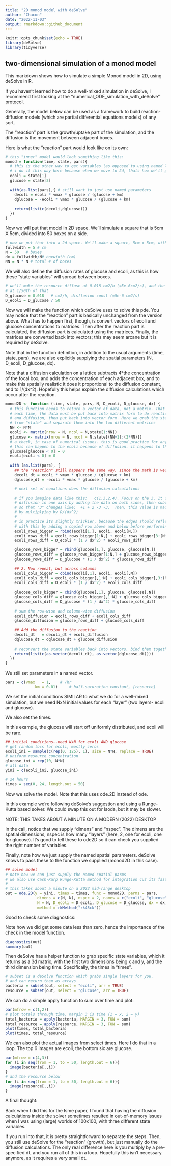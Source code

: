 ```yaml
---
title: "2D monod model with deSolve"
author: "Chacon"
date: "2022-11-03"
output: rmarkdown::github_document
---
```


```r
knitr::opts_chunk$set(echo = TRUE)
library(deSolve)
library(tidyverse)
```

## two-dimensional simulation of a monod model

This markdown shows how to simulate a simple Monod model in 2D, using deSolve in R. 

If you haven't learned how to do a well-mixed simulation in deSolve, I recommend first looking at the "numerical_ODE_simulation_with_deSolve" protocol. 

Generally, the model below can be used as a framework to build reaction-diffusion models (which are partial differential equations models) of any sort.

The "reaction" part is the growth/uptake part of the simulation, and the diffusion is the movement between adjacent boxes.

Here is what the "reaction" part would look like on its own:

```r
# this "inner" model would look something like this:
monod = function(time, state, pars){
  # this is the other way to get variables (as opposed to using named lists)
  # i do it this way here because when we move to 2d, thats how we'll get the data
  ecoli = state[1]
  glucose = state[2]
  
  with(as.list(pars),{ # still want to just use named parameters
    decoli = ecoli * vmax * glucose / (glucose + km)
    dglucose = -ecoli * vmax * glucose / (glucose + km)
    
    return(list(c(decoli,dglucose)))
  })
}
```

Now we will put that model in 2D space. We'll simulate a square that is 5cm X 5cm, divided into 50 boxes on a side. 

```r
# now we put that into a 2d space. We'll make a square, 5cm x 5cm, with 50 boxes per side
fullwidth = 5 # cm
N = 50   # boxes
dx = fullwidth/N# boxwidth (cm)
NN = N * N # total # of boxes
```

We will also define the diffusion rates of glucose and ecoli, as this is how these "state variables" will spread between boxes.

```r
# we'll make the resource diffuse at 0.018 cm2/h (=5e-6cm2/s), and the bacteria
# at 1/50th of that
D_glucose = 0.018   # cm2/h, disffusion const (=5e-6 cm2/s)
D_ecoli = D_glucose / 50
```

Now we will make the function which deSolve uses to solve this pde. You may notice that the "reaction" part is basically unchanged from the version above. What has to happen first, though, is convert vectors of ecoli and glucose concentrations to matrices. Then after the reaction part is calculated, the diffusion part is calculated using the matrices. Finally, the matrices are converted back into vectors; this may seem arcane but it is required by deSolve.

Note that in the function definition, in addition to the usual arguments (time, state, pars), we are also explicitly supplying the spatial parameters (N, D_ecoli, D_glucose, dx). 

Note that a diffusion calculation on a lattice subtracts 4*the concentration of the focal box, and adds the concentration of each adjacent box, and to make this spatially realistic it does it proportional to the diffusion constant, and to 1/(dx^2). Hopefully this helps explain the diffusion calculations which occur after the reaction. 

```r
monod2D <- function (time, state, pars, N, D_ecoli, D_glucose, dx) {
  # this function needs to return a vector of data, not a matrix. That means,
  # each time, the data must be put back into matrix form to do reaction (growth)
  # and diffusion, then put back into vector form. Here we grab the state variables
  # from "state" and separate them into the two different matrices
  NN <- N*N
  ecoli <- matrix(nrow = N, ncol = N,state[1:NN])
  glucose <- matrix(nrow = N, ncol = N,state[(NN+1):(2*NN)])
  # a check, in case of numerical issues. this is good practice for anything which can approach zero, but shouldn't go negative
  # this can happen to the ecoli because of diffusion. it happens to the glucose mostly, because of consumption
  glucose[glucose < 0] = 0
  ecoli[ecoli < 0] = 0
  
  with (as.list(pars), {
    ## the "reaction" still happens the same way, since the math is vectorized
    decoli_dt = ecoli * vmax * glucose / (glucose + km)
    dglucose_dt = -ecoli * vmax * glucose / (glucose + km)

    # next set of equations does the diffusion calculations

    # if you imagine data like this:   c(1,3,2,4). Focus on the 3. It changes due to 
    # diffusion in one axis by adding the data on both sides, then subtracting 2x of the focal.
    # so that "3" changes like:  +1 + 2 -3 -3.  Then, this value is made spatially accurate
    # by multiplying by D/(dx^2)
    #
    # in practice its slightly trickier, because the edges should reflect. We deal
    # with this by adding a copied row above and below before performing that calculation.
    ecoli_rows_bigger = rbind(ecoli[1,], ecoli, ecoli[N,])
    ecoli_rows_diff = ecoli_rows_bigger[1:N,] + ecoli_rows_bigger[3:(N+2),] - 2 * ecoli
    ecoli_rows_diff = D_ecoli * (1 / dx^2) * ecoli_rows_diff

    glucose_rows_bigger = rbind(glucose[1,], glucose, glucose[N,])
    glucose_rows_diff = glucose_rows_bigger[1:N,] + glucose_rows_bigger[3:(N+2),] - 2 * glucose
    glucose_rows_diff = D_glucose * (1 / dx^2) * glucose_rows_diff
    
    ## 2. Now repeat, but across columns
    ecoli_cols_bigger = cbind(ecoli[,1], ecoli, ecoli[,N])
    ecoli_cols_diff = ecoli_cols_bigger[,1:N] + ecoli_cols_bigger[,3:(N+2)] - 2 * ecoli
    ecoli_cols_diff = D_ecoli * (1 / dx^2) * ecoli_cols_diff
    
    glucose_cols_bigger = cbind(glucose[,1], glucose, glucose[,N])
    glucose_cols_diff = glucose_cols_bigger[,1:N] + glucose_cols_bigger[,3:(N+2)] - 2 * glucose
    glucose_cols_diff = D_glucose * (1 / dx^2) * glucose_cols_diff
    
    # sum the row-wise and column-wise diffusion
    ecoli_diffusion = ecoli_rows_diff + ecoli_cols_diff
    glucose_diffusion = glucose_rows_diff + glucose_cols_diff
    
    ## Add the diffusion to the reaction
    decoli_dt   = decoli_dt + ecoli_diffusion
    dglucose_dt = dglucose_dt + glucose_diffusion
    
    # reconvert the state variables back into vectors, bind them together, and return as list
    return(list(c(as.vector(decoli_dt), as.vector(dglucose_dt))))
  })
}
```

We still set parameters in a named vector.

```r
pars = c(vmax   = 1,    # /hr
             km = 0.01)     # half-saturation constant, [resource]
```

We set the initial conditions SIMILAR to what we do for a well-mixed simulation,
but we need NxN initial values for each "layer" (two layers- ecoli and glucose). 

We also set the times.

In this example, the glucose will start off uniformly distributed, and ecoli will be rare.

```r
## initial conditions--need NxN for ecoli AND glucose
# get random locs for ecoli, mostly zeros
ecoli_ini = sample(c(rep(0, 125), 1), size = N*N, replace = TRUE)
# uniform resource concentration
glucose_ini = rep(10, N*N)
# all data
yini = c(ecoli_ini, glucose_ini)

# 24 hours
times = seq(0, 24, length.out = 50)
```

Now we solve the model. Note that this uses ode.2D instead of ode. 

In this example we're following deSolve's suggestion and using a Runge-Kutta based solver. We could swap this out for lsoda, but it may be slower. 

NOTE: THIS TAKES ABOUT A MINUTE ON A MODERN (2022) DESKTOP

In the call, notice that we supply "dimens" and "nspec". The dimens are the spatial dimensions, nspec is how many "layers" (here, 2, one for ecoli, one for glucose). It's good to tell these to ode2D so it can check you supplied the right number of variables. 

Finally, note how we just supply the named spatial parameters. deSolve knows to pass these to the function we supplied (monod2D in this case). 

```r
## solve model
# note how we can just supply the named spatial parms
# we also use Cash-Karp Runge-Kutta method for integration cuz its faster than lsoda
# 
# this takes about a minute on a 2022 mid-range desktop
out = ode.2D(y = yini, times = times, func = monod2D, parms = pars,
              dimens = c(N, N), nspec = 2, names = c("ecoli", "glucose"),
              N = N, D_ecoli = D_ecoli, D_glucose = D_glucose, dx = dx, 
              method = rkMethod("rk45ck"))
```

Good to check some diagnostics:

Note how we did get some data less than zero, hence the importance of the check in the model function.

```r
diagnostics(out)
summary(out)
```

Then deSolve has a helper function to grab specific state variables, which it returns as a 3d matrix, with the first two dimensions being x and y, and the third dimension being time. Specifically, the times in "times".

```r
# subset is a deSolve function which grabs single layers for you, 
# and can return them as arrays
bacteria = subset(out, select = "ecoli", arr = TRUE)
resource = subset(out, select = "glucose", arr = TRUE)
```

We can do a simple apply function to sum over time and plot:

```r
par(mfrow = c(1,2))
# plot totals through time. margin 3 is time (1 = x, 2 = y)
total_bacteria = apply(bacteria, MARGIN = 3, FUN = sum)
total_resource = apply(resource, MARGIN = 3, FUN = sum)
plot(times, total_bacteria)
plot(times, total_resource)
```

We can also plot the actual images from select times. Here I do that in a loop.
The top 6 images are ecoli, the bottom six are glucose. 

```r
par(mfrow = c(4,3))
for (i in seq(from = 1, to = 50, length.out = 6)){
  image(bacteria[,,i])
}
# and the resource below
for (i in seq(from = 1, to = 50, length.out = 6)){
  image(resource[,,i])
}

```

A final thought:

Back when I did this for the Isme paper, I found that having the 
diffusion calculations inside the solver sometimes resulted in out-of-memory
issues when I was using (large) worlds of 100x100, with three different state variables.

If you run into that, it is pretty straightforward to separate the steps.
Then, you still use deSolve for the "reaction" (growth), but just manually
do the diffusion calculations. The only real difference here is you multiply
by a pre-specified dt, and you run all of this in a loop. Hopefully this isn't 
necessary anymore, as it requires a very small dt. 